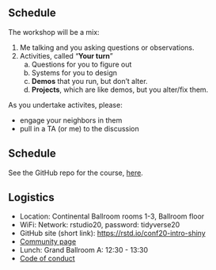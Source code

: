 ## Schedule

The workshop will be a mix:

1. Me talking and you asking questions or observations.
2. Activities, called "**Your turn**"
    a. Questions for you to figure out
    b. Systems for you to design
    c. **Demos** that you run, but don't alter.
    d. **Projects**, which are like demos, but you alter/fix them. 

As you undertake activites, please:

- engage your neighbors in them
- pull in a TA (or me) to the discussion

## Schedule

See the GitHub repo for the course, [here](https://github.com/rstudio-conf-2020/shiny-start-finish).

## Logistics

- Location: Continental Ballroom rooms 1-3, Ballroom floor
- WiFi: Network: rstudio20, password: tidyverse20 
- GitHub site (short link): [https://rstd.io/conf20-intro-shiny](https://rstd.io/conf20-intro-shiny)
- [Community page](https://community.rstudio.com/t/shiny-from-start-to-finish-workshop-rstudio-conf-2020/49093)  
- Lunch: Grand Ballroom A: 12:30 - 13:30
- [Code of conduct](http://info.rstudio.com/Q0tN0sX0Ny2Sm0C6Y005sH0)
